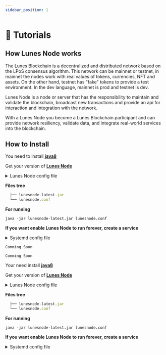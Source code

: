 ```yaml
---
sidebar_position: 1
---
```



# 🥷 Tutorials

## How Lunes Node works

The Lunes Blockchain is a decentralized and distributed network based on the LPoS consensus algorithm. This network can be mainnet or testnet, in mainnet the nodes work with real values of tokens, currencies, NFT and assets. On the other hand, testnet has "fake" tokens to provide a test environment.
In the dev language, mainnet is prod and testnet is dev.

Lunes Node is a node or server that has the responsibility to maintain and validate the blockchain, broadcast new transactions and provide an api for interaction and integration with the network.

With a Lunes Node you become a Lunes Blockchain participant and can provide network resiliency, validate data, and integrate real-world services into the blockchain.

## How to Install

<Tabs>
  <TabItem value="🐧 Linux" label="🐧 Linux" default>

  You need to install **[java8](http://www.google.com/search?q=how+to+install+java+8+linux)**

  Get your version of **[Lunes Node](./releases)**


  <details>
    <summary>Lunes Node config file</summary>


  ```yml title="lunesnode.conf"
  # Minimum needed to run
  lunes {
    # where will the blockchain be persisted
    directory = "./"

    # choice your chain MAINNET or TESTNET
    blockchain.type = ""

    # put ip:port of any node in chain that you choiced
    # MAINNET 5.196.155.34:7770
    # TESTNET 5.196.155.46:7770
    network.known-peers = [""]

    # It will hide (encrypt) your seed
    wallet.password = ""

    # Your seed hashed in BASED58
    wallet.seed = ""
  }
  ```

  - Complete config file **[here](https://github.com/lunes-platform/lunesnode/blob/master/src/main/resources/application.conf)**


  </details>

  **Files tree**
  ```js title="/path/mylunesblockchain/"
    ├── lunesnode-latest.jar
    └── lunesnode.conf
  ```
  **For running**
  ```
  java -jar lunesnode-latest.jar lunesnode.conf
  ```

  **If you want enable Lunes Node to run forever, create a service**

  <details>
    <summary>Systemd config file</summary>

  ```systemd title="/etc/systemd/system/lunesnode.service"
  [Unit]
  Description = Lunes Node Blockchain
  After = network.target

  [Service]
  WorkingDirectory = /path/mylunesblockchain/
  ExecStart = /usr/bin/java -jar lunesnode-latest.jar lunesnode.conf
  Restart = always
  RestartSec = 30s
  StandardOutput = journal
  StandardError = journal
  SyslogIdentifier = lunesnode

  [Install]
  WantedBy = multi-user.target
  ```
  </details>

  </TabItem>

<TabItem value="🐳 Docker" label="🐳 Docker">

  ```
  Comming Soon
  ```

</TabItem>

<TabItem value="🍎 MacOs" label="🍎 MacOs">

  ```
  Comming Soon
  ```

</TabItem>

<TabItem value="🪟 Windows" label="🪟 Windows">


  Your need install **[java8](http://www.google.com/search?q=how+to+install+java+8+linux)**

  Get your version of **[Lunes Node](./releases)**


  <details>
    <summary>Lunes Node config file</summary>


  ```yml title="lunesnode.conf"
  # Minimum needed to run
  lunes {
    # where will the blockchain be persisted
    directory = "./"

    # choice your chain MAINNET or TESTNET
    blockchain.type = ""

    # put ip:port of any node in chain that you choiced
    # MAINNET 5.196.155.34:7770
    # TESTNET 5.196.155.46:7770
    network.known-peers = [""]

    # It will hide (encrypt) your seed
    wallet.password = ""

    # Your seed hashed in BASED58
    wallet.seed = ""
  }
  ```

  - Complete config file **[here](https://github.com/lunes-platform/lunesnode/blob/master/src/main/resources/application.conf)**


  </details>

  **Files tree**
  ```js title="/path/mylunesblockchain/"
    ├── lunesnode-latest.jar
    └── lunesnode.conf
  ```
  **For running**
  ```
  java -jar lunesnode-latest.jar lunesnode.conf
  ```

  **If you want enable Lunes Node to run forever, create a service**

  <details>
    <summary>Systemd config file</summary>

  ```
  Comming Soon
  ```
  </details>

</TabItem>

</Tabs>
